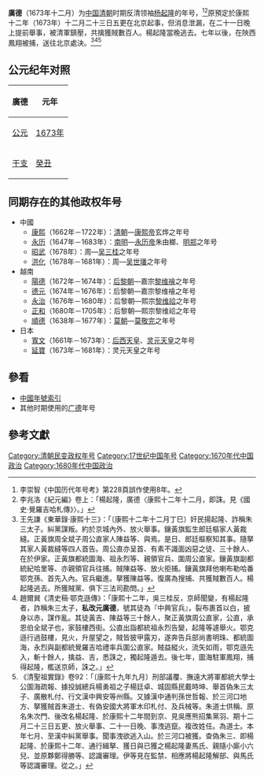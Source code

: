 {{Eranamebox|年号=廣德
|起讫时间= 1673年十二月
|政权= 
|帝王= [[杨起隆|杨起隆]]
|历时= 1年
|timeline= <timeline>
ImageSize  = width:200 height:50
PlotArea   = width:180 height:30 left:10 bottom:20
TimeAxis   = orientation:horizontal
DateFormat = yyyy
Period     = from:1644 till:1911
AlignBars  = early
ScaleMajor = increment:60 start:1644
Colors =
  id:canvas value:rgb(1,1,0.85)
BackgroundColors = canvas:canvas
PlotData =
  width:15 color:black
  bar:era from:start till:end
  bar:era from:1673 till:1673 color:red
</timeline>
|说明= <span style="color: red">廣德</span>在'''清朝'''时期的位置。
}}
'''廣德'''（1673年十二月）为[[中国|中国]][[清朝|清朝]]时期反清领袖[[杨起隆|杨起隆]]的年号，<ref>李崇智《中国历代年号考》第228頁誤作使用8年。</ref><ref>李兆洛《紀元編》卷上：「楊起隆，廣德〈康熙十二年十二月，即誅。見《國史·覺羅吉哈札傳》〉。」</ref>原預定於康熙十二年（1673年）十二月二十三日五更在北京起事，但消息泄漏，在二十一日晚上提前舉事，被清軍鎮壓，共擒獲賊數百人。楊起隆當晚逃去。七年以後，在陜西鳳翔被捕，送往北京處決。<ref>王先謙《東華錄·康熙十三》：「〔康熙十二年十二月丁巳〕奸民揚起隆、詐稱朱三太子。糾黨謀叛。約於京城內外、放火舉事。鑲黃旗監生郎廷樞家人黃裁縫。正黃旗周全斌子周公直家人陳益等、與焉。是日、郎廷樞察知其事。隨拏其家人黃裁縫等四人首告。周公直亦呈首、有素不識面凶惡之徒、三十餘人、在於伊家。正黃旗都統圖海、祖永烈等、親領官兵、圍周公直家。鑲黃旗副都統紀哈里等、亦親領官兵往捕。賊陳益等、放火拒捕。鑲黃旗拜他喇布勒哈番鄂克孫、首先入內。官兵繼進。拏獲陳益等。復廣為搜捕、共獲賊數百人。楊起隆逃去。所獲賊黨、俱下三法司勘問。」</ref><ref>趙爾巽《清史稿·鄂克遜傳》：「康熙十二年，吳三桂反，京師聞變，有楊起隆者，詐稱朱三太子，'''私改元廣德'''，號其徒為『中興官兵』，裂布裹首以白，披身以赤，謀作亂。其徒黃吉、陳益等三十餘人，聚正黃旗周公直家，公直，承恩伯全斌子也，家鼓樓西街。公直出詣都統祖永烈告變，起隆等遽舉火。鄂克遜行過鼓樓，見火，升屋望之，賊皆披甲露刃，遂奔告兵部尚書明珠、都統圖海，永烈與副都統覺羅吉哈禮率兵圍公直家。賊益縱火，流矢如雨，鄂克遜先入，斬十餘人，擒益、吉，悉誅之，獨起隆遁去。後七年，圖海駐軍鳳翔，捕得起隆，檻送京師，誅之。」</ref><ref>《清聖祖實錄》卷92：「〔康熙十九年九月〕刑部議覆、撫遠大將軍都統大學士公圖海疏報、據投誠總兵楊勇祖之子楊廷卓、城固縣民戴時坤、舉首偽朱三太子、廣散札付、行文漢中興安等州縣。又據漢中通判孫世哲報、於三河口地方、拏獲賊首朱道士、有偽安國大將軍木印札付、及兵械等。朱道士供稱、原名朱次門、後改名楊起隆、於康熙十二年間到京、見吳應熊招集黨羽、期十二月二十三日五更、放火舉事、二十一日晚、事洩逃竄。複改姓任。為道士。本年七月、至漢中糾黨舉事。聞事洩欲逃入山。於三河口被獲。查偽朱三、即楊起隆、於康熙十二年、通行緝拏、獲日與已獲之楊起隆妻馬氏、親隨小廝小六兒、並原夥鄭得勝等、認識審理。伊等見在監禁、相應將楊起隆解部、與馬氏等認識審理。從之。」</ref>

==公元纪年对照==
{| class="wikitable"  style="text-align:center;"
!廣德!!元年
|-
![[公元|公元]]
|[[1673年|1673年]]
|-
![[干支|干支]]
|[[癸丑|癸丑]]
|}

==同期存在的其他政权年号==
*中國
**[[康熙|康熙]]（1662年－1722年）：[[清朝|清朝]]—[[康熙帝|康熙帝]]玄烨之年号
**[[永曆_(南明)|永历]]（1647年－1683年）：[[南明|南明]]—[[永历帝|永历帝]]朱由榔、[[明郑|明郑]]之年号  
**[[昭武|昭武]]（1678年）：周—[[吴三桂|吴三桂]]之年号
**[[洪化|洪化]]（1678年－1681年）：周—[[吴世璠|吴世璠]]之年号
*越南
**[[陽德|陽德]]（1672年－1674年）：[[后黎朝|后黎朝]]—嘉宗[[黎嘉宗|黎维禬]]之年号
**[[德元|德元]]（1674年－1676年）：后黎朝—嘉宗黎维禬之年号
**[[永治_(越南)|永治]]（1676年－1680年）：后黎朝—熙宗[[黎熙宗|黎维祫]]之年号
**[[正和_(越南)|正和]]（1680年－1705年）：后黎朝—熙宗黎维祫之年号
**[[顺德_(越南)|順德]]（1638年－1677年）：[[莫朝|莫朝]]—[[莫敬宇|莫敬完]]之年号
*日本
**[[寬文|寬文]]（1661年－1673年）：[[后西天皇|后西天皇]]、[[灵元天皇|灵元天皇]]之年号
**[[延寶|延寶]]（1673年－1681年）：灵元天皇之年号

==參看==
*[[中国年号列表#清朝|中國年號索引]]
*其他时期使用的[[广德|广德]]年号

==參考文獻==
{{Reflist|2}}

{{清朝年号}}

[[Category:清朝民变政权年号|Category:清朝民变政权年号]]
[[Category:17世纪中国年号|Category:17世纪中国年号]]
[[Category:1670年代中国政治|Category:1670年代中国政治]]
[[Category:1680年代中国政治|Category:1680年代中国政治]]